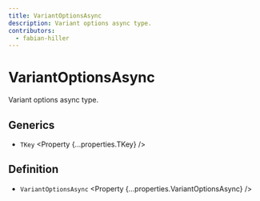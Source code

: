 ```yaml
---
title: VariantOptionsAsync
description: Variant options async type.
contributors:
  - fabian-hiller
---
```



# VariantOptionsAsync

Variant options async type.

## Generics

- `TKey` <Property {...properties.TKey} />

## Definition

- `VariantOptionsAsync` <Property {...properties.VariantOptionsAsync} />

